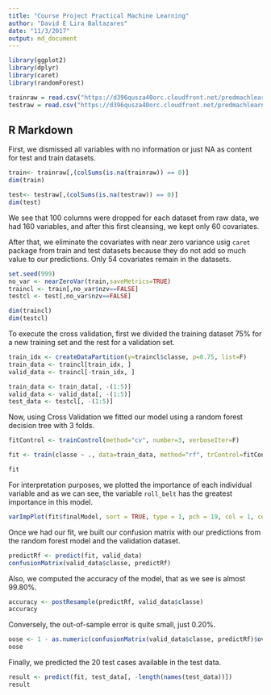 ```yaml
---
title: "Course Project Practical Machine Learning"
author: "David E Lira Baltazares"
date: "11/3/2017"
output: md_document
---
```


```r
library(ggplot2)
library(dplyr)
library(caret)
library(randomForest)
```

```r
trainraw = read.csv("https://d396qusza40orc.cloudfront.net/predmachlearn/pml-training.csv", sep=",",header = TRUE,na.strings = c("NA","",'#DIV/0!'))
testraw = read.csv("https://d396qusza40orc.cloudfront.net/predmachlearn/pml-testing.csv", sep=",",header = TRUE, na.strings = c("NA","",'#DIV/0!'))

```

## R Markdown

First, we dismissed all variables with no information or just NA as content for test and train datasets.
```r

train<- trainraw[,(colSums(is.na(trainraw)) == 0)]
dim(train)

test<- testraw[,(colSums(is.na(testraw)) == 0)]
dim(test)

```

We see that 100 columns were dropped for each dataset from raw data, we had 160 variables, and after this first cleansing, we kept only 60 covariates.


After that, we eliminate the covariates with near zero variance usig `caret` package from train and test datasets because they do not add so much value to our predictions. Only 54 covariates remain in the datasets. 


```r

set.seed(999)
no_var <- nearZeroVar(train,saveMetrics=TRUE)
traincl <- train[,no_var$nzv==FALSE]
testcl <- test[,no_var$nzv==FALSE]

dim(traincl)
dim(testcl)
```


To execute the cross validation, first we divided the training dataset 75% for a new training set and the rest for a validation set.

```r
train_idx <- createDataPartition(y=traincl$classe, p=0.75, list=F)
train_data <- traincl[train_idx, ]
valid_data <- traincl[-train_idx, ]

train_data <- train_data[, -(1:5)]
valid_data <- valid_data[, -(1:5)]
test_data <- testcl[, -(1:5)]
```

Now, using Cross Validation we fitted our model using a random forest decision tree with 3 folds.


```r
fitControl <- trainControl(method="cv", number=3, verboseIter=F)

fit <- train(classe ~ ., data=train_data, method="rf", trControl=fitControl, importance=TRUE)

fit
```

For interpretation purposes, we plotted the importance of each individual variable and as we can see, the variable `roll_belt` has the greatest importance in this model.

```r
varImpPlot(fit$finalModel, sort = TRUE, type = 1, pch = 19, col = 1, cex = 0.6, main = "Importance of the Individual Principal Components")
```

Once we had our fit, we built our confusion matrix with our predictions from the random forest model and the validation dataset.

```r

predictRf <- predict(fit, valid_data)
confusionMatrix(valid_data$classe, predictRf)

```

Also, we computed the accuracy of the model, that as we see is almost 99.80%.

```r
accuracy <- postResample(predictRf, valid_data$classe)
accuracy
```

Conversely, the out-of-sample error is quite small, just 0.20%.

```r
oose <- 1 - as.numeric(confusionMatrix(valid_data$classe, predictRf)$overall[1])
oose
```

Finally, we predicted the 20 test cases available in the test data.

```r
result <- predict(fit, test_data[, -length(names(test_data))])
result
```





